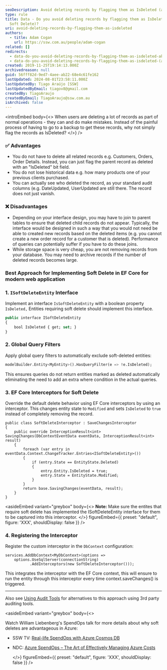 ```yaml
---
seoDescription: Avoid deleting records by flagging them as IsDeleted (aka Soft Delete) and instead keep historical data intact.
type: rule
title: Data - Do you avoid deleting records by flagging them as IsDeleted (aka
  Soft Delete)?
uri: avoid-deleting-records-by-flagging-them-as-isdeleted
authors:
  - title: Adam Cogan
    url: https://ssw.com.au/people/adam-cogan
related: []
redirects:
  - data-do-you-avoid-deleting-records-by-flagging-them-as-isdeleted-aka-soft-delete
  - data-do-you-avoid-deleting-records-by-flagging-them-as-isdeleted-(aka-soft-delete)
created: 2019-11-25T19:14:13.000Z
archivedreason: null
guid: 56fff82d-9ed7-4aee-ab22-68e4c61fe162
lastUpdated: 2024-08-01T23:58:11.000Z
lastUpdatedBy: Tiago Araújo [SSW]
lastUpdatedByEmail: tiagov8@gmail.com
createdBy: TiagoAraujo
createdByEmail: TiagoAraujo@ssw.com.au
isArchived: false
---
```


<introEmbed
  body={<>
When users are deleting a lot of records as part of normal operations - they can and do make mistakes. Instead of the painful process of having to go to a backup to get these records, why not simply flag the records as IsDeleted?
  </>}
/>
### ✅ Advantages

* You do not have to delete all related records e.g. Customers, Orders, Order Details. Instead, you can just flag the parent record as deleted with an "IsDeleted" bit field.
* You do not lose historical data e.g. how many products one of your previous clients purchased.
* You can actually see who deleted the record, as your standard audit columns (e.g. DateUpdated, UserUpdated are still there. The record does not just vanish.

### ❌ Disadvantages

* Depending on your interface design, you may have to join to parent tables to ensure that deleted child records do not appear. Typically, the interface would be designed in such a way that you would not need be able to created new records based on the deleted items (e.g. you cannot create a new order record for a customer that is deleted). Performance of queries can potentially suffer if you have to do these joins.
* While storage space is very cheap, you are not removing records from your database. You may need to archive records if the number of deleted records becomes large.

### Best Approach for Implementing Soft Delete in EF Core for modern web application

### 1. `ISoftDeleteEntity` Interface

Implement an interface `IsSoftDeleteEntity` with a boolean property `IsDeleted,` Entities requiring soft delete should implement this interface.

```sql
public interface ISoftDeleteEntity
{
    bool IsDeleted { get; set; }
}
```

### 2. Global Query Filters

Apply global query filters to automatically exclude soft-deleted entities:

```sql
modelBuilder.Entity<MyEntity>().HasQueryFilter(e => !e.IsDeleted);
```

This ensures queries do not return entities marked as deleted automatically eliminating the need to add an extra where condition in the actual queries.

### 3. EF Core Interceptors for Soft Delete

Override the default delete behavior using EF Core interceptors by using an interceptor. This changes entity state to `Modified` and sets `IsDeleted` to `true` instead of completely removing the record.

```chsarp
public class SoftDeleteInterceptor : SaveChangesInterceptor
{
    public override InterceptionResult<int> SavingChanges(DbContextEventData eventData, InterceptionResult<int> result)
    {
        foreach (var entry in eventData.Context.ChangeTracker.Entries<ISoftDeleteEntity>())
        {
            if (entry.State == EntityState.Deleted)
            {
                entry.Entity.IsDeleted = true;
                entry.State = EntityState.Modified;
            }
        }
        return base.SavingChanges(eventData, result);
    }
}
```

<asideEmbed
  variant="greybox"
  body={<>
    **Note:** Make sure the entites that require soft delete has implemented the ISoftDeleteEntity interface for them to be captured into this interceptor.
  </>}
  figureEmbed={{
    preset: "default",
    figure: 'XXX',
    shouldDisplay: false
  }}
/>

### 4. Registering the Interceptor

Register the custom interceptor in the `DbContext` configuration:

```chsarp
services.AddDbContext<MyDbContext>(options =>
    options.UseSqlServer(connectionString)
           .AddInterceptors(new SoftDeleteInterceptor()));
```

This integrates the interceptor with the EF Core context, this will ensure to run the entity through this interceptor every time context.saveChanges() is triggered.

---

Also see [Using Audit Tools](/use-temporal-tables-to-audit-data-changes) for alternatives to this approach using 3rd party auditing tools.

<asideEmbed
  variant="greybox"
  body={<>
    
Watch William Liebenberg's SpendOps talk for more details about why soft deletes are advantageous in Azure:

* SSW TV: [Real-life SpendOps with Azure Cosmos DB](https://www.youtube.com/watch?v=qfPQR8XlwFo)
* NDC: [Azure SpendOps – The Art of Effectively Managing Azure Costs](https://www.youtube.com/watch?v=zxSlKiWOOzw)

  </>}
  figureEmbed={{
    preset: "default",
    figure: 'XXX',
    shouldDisplay: false
  }}
/>
